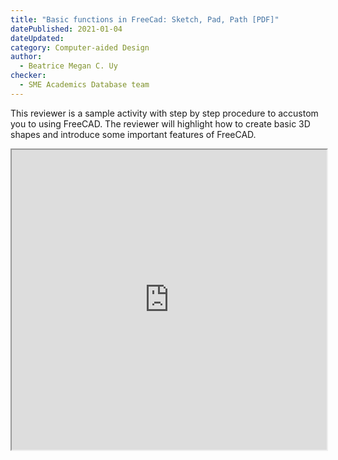 ```yaml
---
title: "Basic functions in FreeCad: Sketch, Pad, Path [PDF]"
datePublished: 2021-01-04
dateUpdated: 
category: Computer-aided Design
author: 
  - Beatrice Megan C. Uy
checker: 
  - SME Academics Database team
---
```


This reviewer is a sample activity with step by step procedure to accustom you to using FreeCAD. The reviewer will highlight how to create basic 3D shapes and introduce some important features of FreeCAD. 

<iframe src="https://drive.google.com/file/d/1GYhqJw_ygyPQFR_r0YAwrrnfy15PyjaC/preview" width="100%" height="480" allow="autoplay"></iframe>